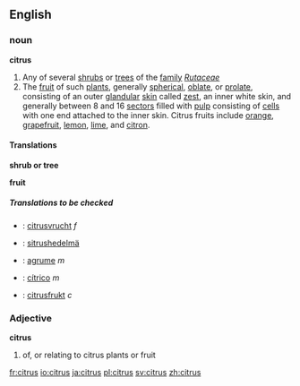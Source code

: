 ==English==
===noun===
'''citrus'''
{{wikipedia}}
#Any of several [[shrub]]s or [[tree]]s of the [[family]] ''[[Rutaceae]]''
#The [[fruit]] of such [[plant]]s, generally [[spherical]], [[oblate]], or [[prolate]], consisting of an outer [[glandular]] [[skin]] called [[zest]], an inner white skin, and generally between 8 and 16 [[sector]]s filled with [[pulp]] consisting of [[cell]]s with one end attached to the inner skin. Citrus fruits include [[orange]], [[grapefruit]], [[lemon]], [[lime]], and [[citron]].

====Translations====
'''shrub or tree'''
{{top}}
{{mid}}
{{bottom}}

'''fruit'''
{{top}}
{{mid}}
{{bottom}}

=====Translations to be checked=====
<!--Remove this section once all of the translations below have been moved into the tables above.-->
{{checktrans}}
*{{ttbc|Dutch}}: [[citrusvrucht]] ''f''
*{{ttbc|Finnish}}: [[sitrushedelmä]]
*{{ttbc|French}}: [[agrume]] ''m''
*{{ttbc|Spanish}}: [[cítrico]] ''m''
*{{ttbc|Swedish}}: [[citrusfrukt]] ''c''

===Adjective===
'''citrus'''

#of, or relating to citrus plants or fruit

[[fr:citrus]]
[[io:citrus]]
[[ja:citrus]]
[[pl:citrus]]
[[sv:citrus]]
[[zh:citrus]]